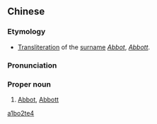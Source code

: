 ==Chinese==
{{zh-forms|gloss=-}}

===Etymology===
* [[transliteration|Transliteration]] of the {{etyl|en|zh|sort=a1bo2te4}} [[surname]] ''[[Abbot]]'', ''[[Abbott]]''.

===Pronunciation===
{{zh-pron
|m=Ābótè
|cat=pn
}}

===Proper noun===
{{zh-proper noun}}

# [[Abbot]], [[Abbott]]

[[Category:zh:English surnames|a1bo2te4]]